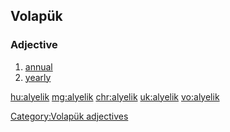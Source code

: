 ==Volapük==
===Adjective===
{{head|vo}}
# [[annual]] 
# [[yearly]]

[[Category:Volapük adjectives]]

[[hu:alyelik]]
[[mg:alyelik]]
[[chr:alyelik]]
[[uk:alyelik]]
[[vo:alyelik]]